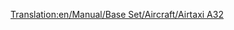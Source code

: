 [[Translation:en/Manual/Base Set/Aircraft/Airtaxi A32]]

{{nl/Vliegtuig|Cost=36.914 (73,828)
|Speed=947 km/h (592 MPH)
|Annual=4.781 (9,562)
|Designed=1987
|Lifespan=24
|Capacity=160 passagiers & 20 zakken post
|Description=Een standaard straalvliegtuig. Voorkeur voor grotere vliegvelden.
|Real-life=[https://www.wikipedia.org/wiki/Airbus A320 Airbus A320]
}}